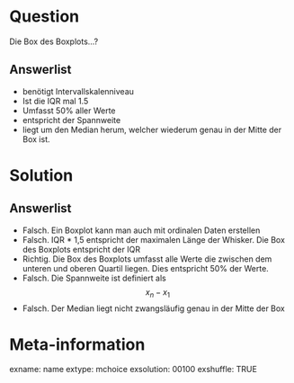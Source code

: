 Question 
======== 

Die Box des Boxplots...?

Answerlist
----------

* benötigt Intervallskalenniveau
* Ist die IQR mal 1.5
* Umfasst 50% aller Werte
* entspricht der Spannweite
* liegt um den Median herum, welcher wiederum genau in der Mitte der Box ist.

Solution
========

Answerlist
----------

* Falsch. Ein Boxplot kann man auch mit ordinalen Daten erstellen 
* Falsch. IQR * 1,5 entspricht der maximalen Länge der Whisker. Die Box des Boxplots entspricht der IQR
* Richtig. Die Box des Boxplots umfasst alle Werte die zwischen dem unteren und oberen Quartil liegen. Dies entspricht 50% der Werte.
* Falsch. Die Spannweite ist definiert als $$ x_n - x_1 $$ 
* Falsch. Der Median liegt nicht zwangsläufig genau in der Mitte der Box

Meta-information
================
exname: name
extype: mchoice 
exsolution: 00100
exshuffle: TRUE